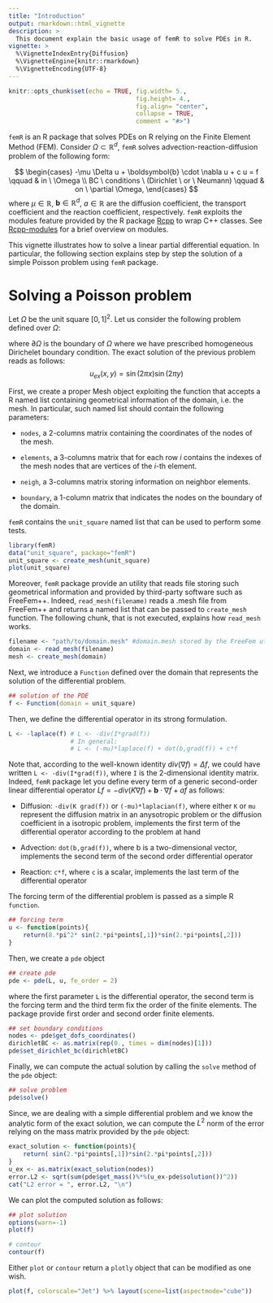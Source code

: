 ```yaml
---
title: "Introduction"
output: rmarkdown::html_vignette
description: >
  This document explain the basic usage of femR to solve PDEs in R. 
vignette: >
  %\VignetteIndexEntry{Diffusion}
  %\VignetteEngine{knitr::rmarkdown}
  %\VignetteEncoding{UTF-8}
---
```


```r
knitr::opts_chunk$set(echo = TRUE, fig.width= 5., 
                                   fig.height= 4., 
                                   fig.align= "center",
                                   collapse = TRUE,
                                   comment = "#>")
```

`femR` is an R package that solves PDEs on R relying on the Finite Element Method (FEM). Consider $\Omega \subset \mathbb{R}^d$, `femR` solves advection-reaction-diffusion problem of the following form:

$$
\begin{cases}
-\mu \Delta u + \boldsymbol{b} \cdot \nabla u + c u = f \qquad & in \ \Omega \\
 BC \ conditions \ (Dirichlet \ or \ Neumann) \qquad         & on \ \partial \Omega,
\end{cases}
$$
where $\mu \in \mathbb{R}$, $\boldsymbol{b} \in \mathbb{R}^d$, $a \in \mathbb{R}$ are the diffusion coefficient, the transport coefficient and the reaction coefficient, respectively. 
`femR` exploits the modules feature provided by the R package [Rcpp](https://CRAN.R-project.org/package=Rcpp) to wrap C++ classes. 
See [Rcpp-modules](https://cran.r-project.org/web/packages/Rcpp/vignettes/Rcpp-modules.pdf) for a brief overview on modules. 

This vignette illustrates how to solve a linear partial differential equation. In particular, the following section explains step by step the solution of a simple Poisson problem using `femR` package.

# Solving a Poisson problem 
Let $\Omega$ be the unit square $[0,1]^2$.
Let us consider the following problem  defined over $\Omega$:

\begin{equation}
\begin{cases}
\Delta u = 8\pi^2 \sin( 2\pi x)\sin(2\pi y) \quad &in \ \Omega \\
     u = 0   \quad  &on \ \partial \Omega
\end{cases}
(\#eq:problem)
\end{equation}

where $\partial \Omega$ is the boundary of $\Omega$ where we have prescribed homogeneous Dirichelet boundary condition.
The exact solution of the previous problem reads as follows:
$$ 
u_{ex}(x,y) = \sin(2\pi x) \sin(2 \pi y) 
$$

First, we create a proper Mesh object exploiting the function \verb|create_mesh| that accepts a R named list containing geometrical information of the domain, i.e. the mesh.
In particular, such named list should contain the following parameters: 

* `nodes`, a 2-columns matrix containing the coordinates of the nodes of the mesh. 

* `elements`, a 3-columns matrix that for each row $i$ contains the indexes of the mesh nodes that are vertices of the $i$-th element.

* `neigh`, a 3-columns matrix storing information on neighbor elements. 

* `boundary`, a 1-column matrix that indicates the nodes on the boundary of the domain. 

`femR` contains the `unit_square` named list that can be used to perform some tests.

```r
library(femR)
data("unit_square", package="femR")
unit_square <- create_mesh(unit_square)
plot(unit_square)
```
Moreover, `femR` package provide an utility that reads file storing such geometrical information and provided by third-party software such as FreeFem++. Indeed, `read_mesh(filename)` reads a .mesh file from FreeFem++ and returns a named list that can be passed to `create_mesh` function. The following chunk, that is not executed, explains how `read_mesh` works.
```r
filename <- "path/to/domain.mesh" #domain.mesh stored by the FreeFem utility savemesh() 
domain <- read_mesh(filename)
mesh <- create_mesh(domain)
```
Next, we introduce a `Function` defined over the domain that represents the solution of the differential problem.  
```r
## solution of the PDE
f <- Function(domain = unit_square)
```

Then, we define the differential operator in its strong formulation.
```r
L <- -laplace(f) # L <- -div(I*grad(f))
                 # In general:
                 # L <- (-mu)*laplace(f) + dot(b,grad(f)) + c*f
```
Note that, according to the well-known identity $div(\nabla f) = \Delta f$, we could have written `L <- -div(I*grad(f))`, where `I` is the 2-dimensional identity matrix. Indeed, `femR` package let you define every term of a generic second-order linear differential operator $Lf= -div(K \nabla f) + \mathbf{b}\cdot \nabla f + a f$ as follows:

  * Diffusion: `-div(K grad(f))` or `(-mu)*laplacian(f)`, where either `K` or `mu` represent the diffusion matrix in an anysotropic problem or the diffusion coefficient in a isotropic problem, implements the first term of the differential operator according to the problem at hand 
  
  * Advection: `dot(b,grad(f))`, where b is a two-dimensional vector, implements the second term of the second order differential operator
  
  * Reaction: `c*f`, where `c` is a scalar, implements the last term of the differential operator

The forcing term of the differential problem is passed as a simple R `function`.
```r
## forcing term
u <- function(points){
    return(8.*pi^2* sin(2.*pi*points[,1])*sin(2.*pi*points[,2])) 
}
```

Then, we create a `pde` object
```r
## create pde
pde <- pde(L, u, fe_order = 2)
```
where the first parameter `L` is the differential operator, the second term is the forcing term and the third term fix the order of the finite elements. The package provide first order and second order finite elements. 
```r
## set boundary conditions
nodes <- pde$get_dofs_coordinates()
dirichletBC <- as.matrix(rep(0., times = dim(nodes)[1]))
pde$set_dirichlet_bc(dirichletBC)
```
Finally, we can compute the actual solution by calling the `solve` method of the `pde` object:
```r
## solve problem
pde$solve()
```

Since, we are dealing with a simple differential problem and we know the analytic form of the exact solution, we can compute the $L^2$ norm of the error relying on the mass matrix provided by the `pde` object:
```r
exact_solution <- function(points){
    return( sin(2.*pi*points[,1])*sin(2.*pi*points[,2]))
}
u_ex <- as.matrix(exact_solution(nodes))
error.L2 <- sqrt(sum(pde$get_mass()%*%(u_ex-pde$solution())^2))
cat("L2 error = ", error.L2, "\n")
```

We can plot the computed solution as follows:
```r
## plot solution 
options(warn=-1)
plot(f)
```

```r
# contour 
contour(f)
```

Either `plot` or `contour` return a `plotly` object that can be modified as one wish.
```r
plot(f, colorscale="Jet") %>% layout(scene=list(aspectmode="cube"))
```


